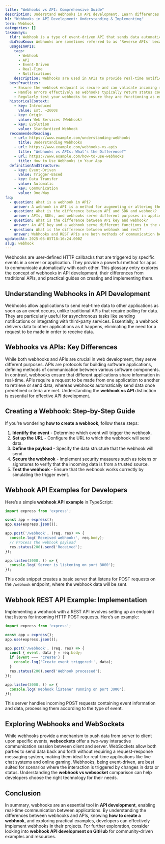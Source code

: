 ```yaml
---
title: "Webhooks vs API: Comprehensive Guide"
description: Understand Webhooks in API development. Learn differences, creation steps, real-world examples. Explore Webhooks vs WebSockets.
h1: "Webhooks in API Development: Understanding & Implementing"
term: Webhook
categories: []
takeaways:
  tldr: Webhook is a type of event-driven API that sends data automatically when a specific event occurs.
  didYouKnow: Webhooks are sometimes referred to as 'Reverse APIs' because they push data to applications, unlike traditional APIs which pull data.
  usageInAPIs:
    tags:
      - Webhook
      - API
      - Event-Driven
      - Real-Time
      - Notifications
    description: Webhooks are used in APIs to provide real-time notifications without the need for continuous polling. They are often used for events like updates to a CRM system, sending reminders, or stock price changes. Webhooks are simpler to set up than APIs, requiring only a single POST request and a designated URL for data reception.
  bestPractices:
    - Ensure the webhook endpoint is secure and can validate incoming requests.
    - Handle errors effectively as webhooks typically return status codes without detailed feedback.
    - Regularly test your webhooks to ensure they are functioning as expected.
  historicalContext:
    - key: Introduced
      value: Est. ~2000s
    - key: Origin
      value: Web Services (Webhook)
    - key: Evolution
      value: Standardized Webhook
  recommendedReading:
    - url: https://www.example.com/understanding-webhooks
      title: Understanding Webhooks
    - url: https://www.example.com/webhooks-vs-apis
      title: "Webhooks vs APIs: What’s the Difference?"
    - url: https://www.example.com/how-to-use-webhooks
      title: How to Use Webhooks in Your App
  definitionAndStructure:
    - key: Event-Driven
      value: Trigger-Based
    - key: Data Transfer
      value: Automatic
    - key: Communication
      value: One-Way
faq:
  - question: What is a webhook in API?
    answer: A webhook in API is a method for augmenting or altering the behavior of a web page or web application with custom callbacks. These callbacks may be maintained, modified, and managed by third-party users and developers who may not necessarily be affiliated with the originating website or application. Unlike traditional APIs that work on a request-response model, webhooks are event-driven and send data to other applications as a reaction to certain events or triggers.
  - question: What is the difference between API and SDK and webhook?
    answer: APIs, SDKs, and webhooks serve different purposes in application development. An API (Application Programming Interface) is a set of rules and protocols for building and interacting with software applications. It allows different software applications to communicate with each other. An SDK (Software Development Kit) is a collection of software tools and libraries that developers use to create applications for specific platforms. A webhook, on the other hand, is a way for an application to provide other applications with real-time information. APIs retrieve data upon request, SDKs provide a framework for building applications, and webhooks push data when certain events occur.
  - question: What is the difference between API key and webhook?
    answer: An API key and a webhook serve different functions in the context of APIs. An API key is a unique identifier used to authenticate a user, developer, or calling program to an API. It is used to track and control how the API is being used, to prevent abuse and ensure security. A webhook, on the other hand, is a method used by applications to send real-time data to other applications. The key difference is that while an API key is used for authentication and authorization, a webhook is used for data transmission based on events.
  - question: What is the difference between webhook and rest?
    answer: Webhooks and REST APIs are both methods of communication between applications, but they operate differently. A REST API is a set of rules for how a client should request information or perform operations on a server. It operates on a request-response model, where the client sends a request to the server and waits for a response. A webhook, on the other hand, is event-driven and sends data to the client as soon as a specific event occurs on the server. Therefore, if real-time data or notifications are required, webhooks are typically the better choice. However, if the data or notifications are not time-sensitive, or if the integration requirements extend beyond POST requests, REST APIs are usually more suitable.
updatedAt: 2025-05-05T18:16:24.000Z
slug: webhook
---
```


Webhooks are user-defined HTTP callbacks that are triggered by specific events in a server or application. They provide a powerful method for apps to communicate automatically with each other. This glossary entry explores the concept of webhooks in API development, their differences from traditional APIs, and practical guides on creating and implementing them.

## Understanding Webhooks in API Development

Webhooks allow applications to send real-time data to other applications as soon as an event occurs, unlike traditional APIs that require polling for data. They are particularly useful for asynchronous tasks like sending notifications or integrating with third-party services. Essentially, a webhook delivers data to other applications as it happens, eliminating the need for a request to be made in order to receive data.

## Webhooks vs APIs: Key Differences

While both webhooks and APIs are crucial in web development, they serve different purposes. APIs are protocols for building software applications, defining methods of communication between various software components. In contrast, webhooks ensure that different applications share information in real-time. APIs require a request to be made from one application to another to retrieve or send data, whereas webhooks automatically send data once predefined criteria are met. Understanding the **webhook vs API** distinction is essential for effective API development.

## Creating a Webhook: Step-by-Step Guide

If you're wondering **how to create a webhook**, follow these steps:

1. **Identify the event** - Determine which event will trigger the webhook.
2. **Set up the URL** - Configure the URL to which the webhook will send data.
3. **Define the payload** - Specify the data structure that the webhook will send.
4. **Secure the webhook** - Implement security measures such as tokens or signatures to verify that the incoming data is from a trusted source.
5. **Test the webhook** - Ensure that the webhook works correctly by simulating the trigger event.

## Webhook API Examples for Developers

Here’s a simple **webhook API example** in TypeScript:

```typescript
import express from 'express';

const app = express();
app.use(express.json());

app.post('/webhook', (req, res) => {
  console.log('Received webhook:', req.body);
  // Process the webhook payload
  res.status(200).send('Received');
});

app.listen(3000, () => {
  console.log('Server is listening on port 3000');
});
```

This code snippet creates a basic server that listens for POST requests on the `/webhook` endpoint, where the webhook data will be sent.

## Webhook REST API Example: Implementation

Implementing a webhook with a REST API involves setting up an endpoint that listens for incoming HTTP POST requests. Here’s an example:

```typescript
import express from 'express';

const app = express();
app.use(express.json());

app.post('/webhook', (req, res) => {
  const { event, data } = req.body;
  if (event === 'create') {
    console.log('Create event triggered:', data);
  }
  res.status(200).send('Webhook processed');
});

app.listen(3000, () => {
  console.log('Webhook listener running on port 3000');
});
```

This server handles incoming POST requests containing event information and data, processing them according to the type of event.

## Exploring Webhooks and WebSockets

While webhooks provide a mechanism to push data from server to client upon specific events, **websockets** offer a two-way interactive communication session between client and server. WebSockets allow both parties to send data back and forth without requiring a request-response messaging system, making them ideal for real-time applications like live chat systems and online gaming. Webhooks, being event-driven, are best suited for scenarios where the interaction is triggered by changes in data or status. Understanding the **webhook vs websocket** comparison can help developers choose the right technology for their needs.

## Conclusion

In summary, webhooks are an essential tool in **API development**, enabling real-time communication between applications. By understanding the differences between webhooks and APIs, knowing **how to create a webhook**, and exploring practical examples, developers can effectively implement webhooks in their projects. For further exploration, consider looking into **webhook API development on GitHub** for community-driven examples and resources.